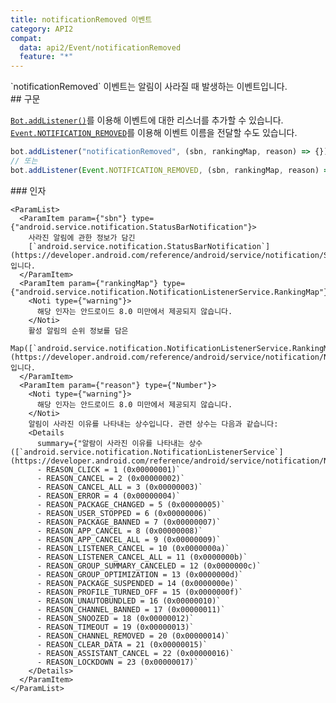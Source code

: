```yaml
---
title: notificationRemoved 이벤트
category: API2
compat:
  data: api2/Event/notificationRemoved
  feature: "*"
---
```


<Section>
  `notificationRemoved` 이벤트는 알림이 사라질 때 발생하는 이벤트입니다.
</Section>
<Section>
  ## 구문

  [`Bot.addListener()`](/api2/Bot/addListener)를 이용해 이벤트에 대한 리스너를 추가할 수 있습니다.
  [`Event.NOTIFICATION_REMOVED`](/api2/Event/NOTIFICATION_REMOVED)를 이용해 이벤트 이름을 전달할 수도 있습니다.
  ~~~js
  bot.addListener("notificationRemoved", (sbn, rankingMap, reason) => {});
  // 또는
  bot.addListener(Event.NOTIFICATION_REMOVED, (sbn, rankingMap, reason) => {});
  ~~~

  <Section>
    ### 인자

    <ParamList>
      <ParamItem param={"sbn"} type={"android.service.notification.StatusBarNotification"}>
        사라진 알림에 관한 정보가 담긴
        [`android.service.notification.StatusBarNotification`](https://developer.android.com/reference/android/service/notification/StatusBarNotification)입니다.
      </ParamItem>
      <ParamItem param={"rankingMap"} type={"android.service.notification.NotificationListenerService.RankingMap"}>
        <Noti type={"warning"}>
          해당 인자는 안드로이드 8.0 미만에서 제공되지 않습니다.
        </Noti>
        활성 알림의 순위 정보를 담은
        Map([`android.service.notification.NotificationListenerService.RankingMap`](https://developer.android.com/reference/android/service/notification/NotificationListenerService))입니다.
      </ParamItem>
      <ParamItem param={"reason"} type={"Number"}>
        <Noti type={"warning"}>
          해당 인자는 안드로이드 8.0 미만에서 제공되지 않습니다.
        </Noti>
        알림이 사라진 이유를 나타내는 상수입니다. 관련 상수는 다음과 같습니다:
        <Details
          summary={"알람이 사라진 이유를 나타내는 상수 ([`android.service.notification.NotificationListenerService`](https://developer.android.com/reference/android/service/notification/NotificationListenerService))"}>
          - REASON_CLICK = 1 (0x00000001)`
          - REASON_CANCEL = 2 (0x00000002)`
          - REASON_CANCEL_ALL = 3 (0x00000003)`
          - REASON_ERROR = 4 (0x00000004)`
          - REASON_PACKAGE_CHANGED = 5 (0x00000005)`
          - REASON_USER_STOPPED = 6 (0x00000006)`
          - REASON_PACKAGE_BANNED = 7 (0x00000007)`
          - REASON_APP_CANCEL = 8 (0x00000008)`
          - REASON_APP_CANCEL_ALL = 9 (0x00000009)`
          - REASON_LISTENER_CANCEL = 10 (0x0000000a)`
          - REASON_LISTENER_CANCEL_ALL = 11 (0x0000000b)`
          - REASON_GROUP_SUMMARY_CANCELED = 12 (0x0000000c)`
          - REASON_GROUP_OPTIMIZATION = 13 (0x0000000d)`
          - REASON_PACKAGE_SUSPENDED = 14 (0x0000000e)`
          - REASON_PROFILE_TURNED_OFF = 15 (0x0000000f)`
          - REASON_UNAUTOBUNDLED = 16 (0x00000010)`
          - REASON_CHANNEL_BANNED = 17 (0x00000011)`
          - REASON_SNOOZED = 18 (0x00000012)`
          - REASON_TIMEOUT = 19 (0x00000013)`
          - REASON_CHANNEL_REMOVED = 20 (0x00000014)`
          - REASON_CLEAR_DATA = 21 (0x00000015)`
          - REASON_ASSISTANT_CANCEL = 22 (0x00000016)`
          - REASON_LOCKDOWN = 23 (0x00000017)`
        </Details>
      </ParamItem>
    </ParamList>
  </Section>
</Section>